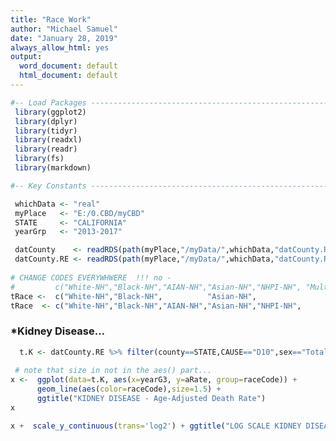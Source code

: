 ```yaml
---
title: "Race Work"
author: "Michael Samuel"
date: "January 28, 2019"
always_allow_html: yes
output:
  word_document: default
  html_document: default
---
```

```r

#-- Load Packages ------------------------------------------------------------
 library(ggplot2)
 library(dplyr)
 library(tidyr)
 library(readxl)
 library(readr) 
 library(fs)
 library(markdown)

#-- Key Constants -----------------------------------------------------------

 whichData <- "real"
 myPlace   <- "E:/0.CBD/myCBD"
 STATE     <- "CALIFORNIA"
 yearGrp   <- "2013-2017"

 datCounty    <- readRDS(path(myPlace,"/myData/",whichData,"datCounty.RDS"))
 datCounty.RE <- readRDS(path(myPlace,"/myData/",whichData,"datCounty.RE.RDS"))
 
# CHANGE CODES EVERYWHWERE  !!! no -
#         c("White-NH","Black-NH","AIAN-NH","Asian-NH","NHPI-NH", "Multi-NH","Hisp")
tRace <-  c("White-NH","Black-NH",          "Asian-NH",                      "Hisp")
tRace  <- c("White-NH","Black-NH","AIAN-NH","Asian-NH","NHPI-NH",            "Hisp")

```



### *Kidney Disease...

```r
  t.K <- datCounty.RE %>% filter(county==STATE,CAUSE=="D10",sex=="Total",raceCode %in% tRace)
 
 # note that size in not in the aes() part...
x <-  ggplot(data=t.K, aes(x=yearG3, y=aRate, group=raceCode)) +
      geom_line(aes(color=raceCode),size=1.5) +
      ggtitle("KIDNEY DISEASE - Age-Adjusted Death Rate") 
x 

x +  scale_y_continuous(trans='log2') + ggtitle("LOG SCALE KIDNEY DISEASE - Age-Adjusted Death Rate")
 
 
```



